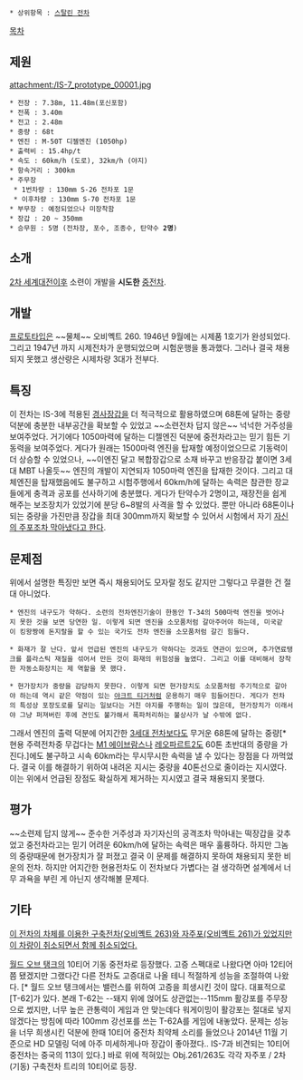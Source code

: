  * 상위항목 : [[스탈린 전차]]

[[목차]]

== 제원 ==
attachment:/IS-7_prototype_00001.jpg

 * 전장 : 7.38m, 11.48m(포신포함)
 * 전폭 : 3.40m
 * 전고 : 2.48m
 * 중량 : 68t
 * 엔진 : M-50T 디젤엔진 (1050hp)
 * 출력비 : 15.4hp/t
 * 속도 : 60km/h (도로), 32km/h (야지)
 * 항속거리 : 300km
 * 주무장 
  * 1번차량 : 130mm S-26 전차포 1문
  * 이후차량 : 130mm S-70 전차포 1문
 * 부무장 : 예정되었으나 미장착함
 * 장갑 : 20 ~ 350mm
 * 승무원 : 5명 (전차장, 포수, 조종수, 탄약수 '''2명''')

== 소개 ==
[[2차 세계대전]]이후 소련이 개발을 '''시도한''' [[중전차]].

== 개발 ==
[[프로토타입]]은 ~~물체~~ 오비옉트 260. 1946년 9월에는 시제품 1호기가 완성되었다. 그리고 1947년 까지 시제전차가 운행되었으며 시험운행을 통과했다. 그러나 결국 채용되지 못했고 생산량은 시제차량 3대가 전부다.

== 특징 ==
이 전차는 IS-3에 적용된 [[경사장갑]]을 더 적극적으로 활용하였으며 68톤에 달하는 중량 덕분에 충분한 내부공간을 확보할 수 있었고 ~~소련전차 답지 않은~~ 넉넉한 거주성을 보여주었다. 거기에다 1050마력에 달하는 디젤엔진 덕분에 중전차라고는 믿기 힘든 기동력을 보여주었다. 게다가 원래는 1500마력 엔진을 탑재할 예정이었으므로 기동력이 더 상승할 수 있었으나, ~~이엔진 달고 복합장갑으로 소재 바꾸고 반응장갑 붙이면 3세대 MBT 나올듯~~ 엔진의 개발이 지연되자 1050마력 엔진을 탑재한 것이다. 그리고 대체엔진을 탑재했음에도 불구하고 시험주행에서 60km/h에 달하는 속력은 참관한 장교들에게 충격과 공포를 선사하기에 충분했다. 게다가 탄약수가 2명이고, 재장전을 쉽게 해주는 보조장치가 있었기에 분당 6~8발의 사격을 할 수 있었다. 뿐만 아니라 68톤이나 되는 중량을 가진만큼 장갑을 최대 300mm까지 확보할 수 있어서 시험에서 자기 [[대응방어|자신의 주포조차 막아냈다고 한다]].

== 문제점 ==
위에서 설명한 특징만 보면 즉시 채용되어도 모자랄 정도 같지만 그렇다고 무결한 건 절대 아니었다.

 * 엔진의 내구도가 약하다. 소련의 전차엔진기술이 한동안 T-34의 500마력 엔진을 벗어나지 못한 것을 보면 당연한 일. 이렇게 되면 엔진을 소모품처럼 갈아주어야 하는데, 미국같이 킹왕짱에 돈지랄을 할 수 있는 국가도 전차 엔진을 소모품처럼 갈긴 힘들다.

 * 화재가 잘 난다. 앞서 언급된 엔진의 내구도가 약하다는 것과도 연관이 있으며, 추가연료탱크를 플라스틱 재질을 섞어서 만든 것이 화재의 위험성을 높였다. 그리고 이를 대비해서 장착한 자동소화장치는 제 역할을 못 했다.

 * 현가장치가 중량을 감당하지 못한다. 이렇게 되면 현가장치도 소모품처럼 주기적으로 갈아야 하는데 역시 같은 약점이 있는 [[야크트 티거]]처럼 운용하기 매우 힘들어진다. 게다가 전차의 특성상 포장도로를 달리는 일보다는 거친 야지를 주행하는 일이 많은데, 현가장치가 이래서야 그냥 퍼져버린 후에 견인도 불가해서 폭파처리하는 불상사가 날 수밖에 없다.

그래서 엔진의 출력 덕분에 어지간한 [[3세대 전차]]보다도 무거운 68톤에 달하는 중량[* 현용 주력전차중 무겁다는 [[M1 에이브람스]]나 [[레오파르트2]]도 60톤 초반대의 중량을 가진다.]에도 불구하고 시속 60km라는 무시무시한 속력을 낼 수 있다는 장점을 다 까먹었다. 결국 이를 해결하기 위하여 내려온 지시는 중량을 40톤선으로 줄이라는 지시였다. 이는 위에서 언급된 장점도 확실하게 제거하는 지시였고 결국 채용되지 못했다.

== 평가 ==
~~소련제 답지 않게~~ 준수한 거주성과 자기자신의 공격조차 막아내는 떡장갑을 갖추었고 중전차라고는 믿기 어려운 60km/h에 달하는 속력은 매우 훌륭하다. 하지만 그놈의 중량때문에 현가장치가 잘 퍼졌고 결국 이 문제를 해결하지 못하여 채용되지 못한 비운의 전차. 하지만 어지간한 현용전차도 이 전차보다 가볍다는 걸 생각하면 설계에서 너무 과욕을 부린 게 아닌지 생각해볼 문제다.

== 기타 ==
[http://www.inven.co.kr/board/powerbbs.php?come_idx=3218&query=view&p=1&my=&category=&sort=PID&orderby=&where=&name=subjcont&subject=&content=&keyword=12%C6%BC%BE%EE&sterm=&iskin=&mskin=&l=1206 이 전차의 차체를 이용한 구축전차(오비옉트 263)와 자주포(오비옉트 261)가 있었지만 이 차량이 취소되면서 함께 취소되었다.]

[[월드 오브 탱크]]의 10티어 기동 중전차로 등장했다. 고증 스펙대로 나왔다면 아마 12티어쯤 됐겠지만 그랬다간 다른 전차도 고증대로 나올 테니 적절하게 성능을 조절하여 나왔다. [* 월드 오브 탱크에서는 밸런스를 위하여 고증을 희생시킨 것이 많다. 대표적으로 [T-62]가 있다. 본래 T-62는 --돼지 위에 얹어도 상관없는--115mm 활강포를 주무장으로 썼지만, 너무 높은 관통력이 게임과 안 맞는데다 워게이밍이 활강포는 절대로 넣지 않겠다는 방침에 따라 100mm 강선포를 쓰는 T-62A를 게임에 내놓았다. 문제는 성능을 너무 희생시킨 덕분에 한때 10티어 중전차 최약체 소리를 들었으나 2014년 11월 기준으로 HD 모델링 덕에 아주 미세하게나마 장갑이 좋아졌다.. IS-7과 비견되는 10티어 중전차는 중국의 113이 있다.] 바로 위에 적혀있는 Obj.261/263도 각각 자주포 / 2차(기동) 구축전차 트리의 10티어로 등장.
